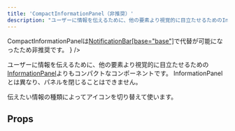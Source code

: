```yaml
---
title: 'CompactInformationPanel（非推奨）'
description: "ユーザーに情報を伝えるために、他の要素より視覚的に目立たせるためのInformationPanelよりもコンパクトなコンポーネントです。NotificationBar[base='base']で代替が可能になったため非推奨です。"
---
```


<BaseColumn>
  <WarningIcon text={
    <span>
    CompactInformationPanelは<a href="/products/components/notification-bar/">NotificationBar[base="base"]</a>で代替が可能になったため非推奨です。
    </span>}
    />
</BaseColumn>

ユーザーに情報を伝えるために、他の要素より視覚的に目立たせるための[InformationPanel](/products/components/information-panel/)よりもコンパクトなコンポーネントです。
InformationPanelとは異なり、パネルを閉じることはできません。

伝えたい情報の種類によってアイコンを切り替えて使います。

<ComponentStory name="CompactInformationPanel" />

## Props

<ComponentPropsTable name="CompactInformationPanel" />


